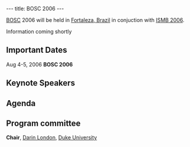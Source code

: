 ---
title: BOSC 2006
---

[[BOSC]] 2006 will be held in [[wp:Fortaleza, Brazil|Fortaleza, Brazil]] in conjuction with [http://ismb2006.cbi.cnptia.embrapa.br/ ISMB 2006].

Information coming shortly

==Important Dates==

Aug 4-5, 2006 '''BOSC 2006'''

==Keynote Speakers==

<div class='eventful-sticker'>
<script type='text/javascript'><!--
eventful_description = false;
eventful_venue       = true;
eventful_date        = true;
eventful_time        = false;
eventful_css         = 'http://eventful.com/css/stickers/eventful.css';
//--></script>
<script type='text/javascript' src='http://eventful.com/calendars/C0-001-000003150-4/sticker.js?v=2&amp;date_format=%25b%20%25e%2C%20%25Y'></script>
</div>

==Agenda==

==Program committee==
'''Chair''', [mailto:darin.london@duke.edu Darin London], [http://www.duke.edu Duke University]